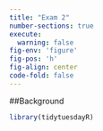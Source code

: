 ```yaml
---
title: "Exam 2"
number-sections: true
execute: 
  warning: false
fig-env: 'figure'
fig-pos: 'h'
fig-align: center
code-fold: false
---
```

##Background

```r
library(tidytuesdayR)
```
